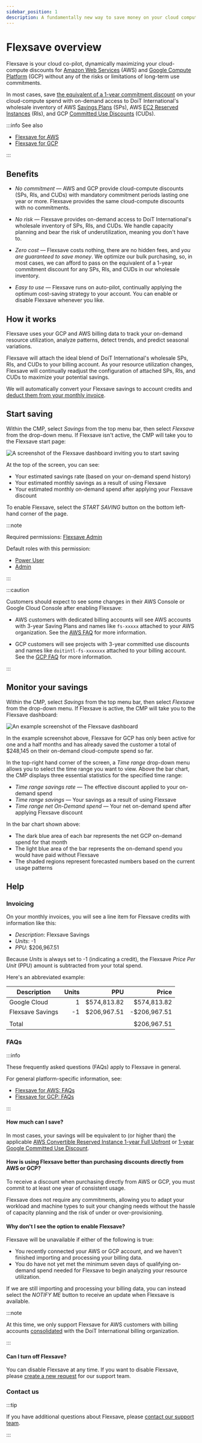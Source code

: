 ```yaml
---
sidebar_position: 1
description: A fundamentally new way to save money on your cloud compute workloads without making long-term commitments
---
```


# Flexsave overview

Flexsave is your cloud co-pilot, dynamically maximizing your cloud-compute discounts for [Amazon Web Services](https://aws.amazon.com) (AWS) and [Google Compute Platform](https://cloud.google.com) (GCP) without any of the risks or limitations of long-term use commitments.

In most cases, save [the equivalent of a 1-year commitment discount](overview.mdx#how-much-can-i-save) on your cloud-compute spend with on-demand access to DoiT International's wholesale inventory of AWS [Savings Plans](https://aws.amazon.com/savingsplans/) (SPs), AWS [EC2 Reserved Instances](https://aws.amazon.com/ec2/pricing/reserved-instances/) (RIs), and GCP [Committed Use Discounts](https://cloud.google.com/docs/cuds) (CUDs).

:::info See also

- [Flexsave for AWS](aws.mdx)
- [Flexsave for GCP](gcp.mdx)

:::

## Benefits

- _No commitment_ &mdash; AWS and GCP provide cloud-compute discounts (SPs, RIs, and CUDs) with mandatory commitment periods lasting one year or more. Flexsave provides the same cloud-compute discounts with no commitments.

- _No risk_ &mdash; Flexsave provides on-demand access to DoiT International's wholesale inventory of SPs, RIs, and CUDs. We handle capacity planning and bear the risk of underutilization, meaning you don't have to.

<!-- textlint-disable max-comma -->

- _Zero cost_ &mdash; Flexsave costs nothing, there are no hidden fees, and _you are guaranteed to save money_. We optimize our bulk purchasing, so, in most cases, we can afford to pass on the equivalent of a 1-year commitment discount for any SPs, RIs, and CUDs in our wholesale inventory.
<!-- textlint-disable -->

- _Easy to use_ &mdash; Flexsave runs on auto-pilot, continually applying the optimum cost-saving strategy to your account. You can enable or disable Flexsave whenever you like.

## How it works

Flexsave uses your GCP and AWS billing data to track your on-demand resource utilization, analyze patterns, detect trends, and predict seasonal variations.

Flexsave will attach the ideal blend of DoiT International's wholesale SPs, RIs, and CUDs to your billing account. As your resource utilization changes, Flexsave will continually readjust the configuration of attached SPs, RIs, and CUDs to maximize your potential savings.

We will automatically convert your Flexsave savings to account credits and [deduct them from your monthly invoice](overview.mdx#invoicing).

## Start saving

Within the CMP, select _Savings_ from the top menu bar, then select _Flexsave_ from the drop-down menu. If Flexsave isn't active, the CMP will take you to the Flexsave start page:

![A screenshot of the Flexsave dashboard inviting you to start saving](../../static/img/docs/cmp-flexsave-start-saving.png)

At the top of the screen, you can see:

- Your estimated savings rate (based on your on-demand spend history)
- Your estimated monthly savings as a result of using Flexsave
- Your estimated monthly on-demand spend after applying your Flexsave discount

To enable Flexsave, select the _START SAVING_ button on the bottom left-hand corner of the page.

:::note

Required permissions: [Flexsave Admin](../user-management/user-permissions-explained.mdx#flexsave-admin)

Default roles with this permission:

- [Power User](../user-management/manage-roles.mdx#power-user)
- [Admin](../user-management/manage-roles.mdx#admin)

:::

:::caution

Customers should expect to see some changes in their AWS Console or Google Cloud Console after enabling Flexsave:

- AWS customers with dedicated billing accounts will see AWS accounts with 3-year Saving Plans and names like `fs-xxxxx` attached to your AWS organization. See the [AWS FAQ](aws.mdx#what-changes-should-i-expect-to-see-in-my-aws-console) for more information.

- GCP customers will see projects with 3-year committed use discounts and names like `doitintl-fs-xxxxxxx` attached to your billing account. See the [GCP FAQ](gcp.mdx#what-changes-should-i-expect-to-see-in-my-google-cloud-console) for more information.

:::

## Monitor your savings

Within the CMP, select _Savings_ from the top menu bar, then select _Flexsave_ from the drop-down menu. If Flexsave is active, the CMP will take you to the Flexsave dashboard:

![An example screenshot of the Flexsave dashboard](../../static/img/docs/cmp-flexsave.png)

In the example screenshot above, Flexsave for GCP has only been active for one and a half months and has already saved the customer a total of $248,145 on their on-demand cloud-compute spend so far.

In the top-right hand corner of the screen, a _Time range_ drop-down menu allows you to select the time range you want to view. Above the bar chart, the CMP displays three essential statistics for the specified time range:

- _Time range savings rate_ &mdash; The effective discount applied to your on-demand spend
- _Time range savings_ &mdash; Your savings as a result of using Flexsave
- _Time range net On-Demand spend_ &mdash; Your net on-demand spend after applying Flexsave discount

In the bar chart shown above:

- The dark blue area of each bar represents the net GCP on-demand spend for that month
- The light blue area of the bar represents the on-demand spend you would have paid without Flexsave
- The shaded regions represent forecasted numbers based on the current usage patterns

## Help

### Invoicing

On your monthly invoices, you will see a line item for Flexsave credits with information like this:

- _Description_: Flexsave Savings
- _Units_: -1
- _PPU_: $206,967.51

Because _Units_ is always set to -1 (indicating a credit), the Flexsave _Price Per Unit_ (PPU) amount is subtracted from your total spend.

Here's an abbreviated example:

| Description      | Units |         PPU |        Price |
| ---------------- | ----: | ----------: | -----------: |
| Google Cloud     |     1 | $574,813.82 |  $574,813.82 |
| Flexsave Savings |    -1 | $206,967.51 | -$206,967.51 |
|                  |       |             |              |
| Total            |       |             |  $206,967.51 |

### FAQs

:::info

These frequently asked questions (FAQs) apply to Flexsave in general.

For general platform-specific information, see:

- [Flexsave for AWS: FAQs](aws.mdx#faqs)
- [Flexsave for GCP: FAQs](gcp.mdx#faqs)

:::

#### How much can I save?

In most cases, your savings will be equivalent to (or higher than) the applicable [AWS Convertible Reserved Instance 1-year Full Upfront](https://aws.amazon.com/ec2/pricing/reserved-instances/pricing/) or [1-year Google Committed Use Discount](https://cloud.google.com/compute/vm-instance-pricing#committed_use).

#### How is using Flexsave better than purchasing discounts directly from AWS or GCP?

To receive a discount when purchasing directly from AWS or GCP, you must commit to at least one year of consistent usage.

Flexsave does not require any commitments, allowing you to adapt your workload and machine types to suit your changing needs without the hassle of capacity planning and the risk of under or over-provisioning.

#### Why don't I see the option to enable Flexsave?

Flexsave will be unavailable if either of the following is true:

- You recently connected your AWS or GCP account, and we haven't finished importing and processing your billing data.
- You do have not yet met the minimum seven days of qualifying on-demand spend needed for Flexsave to begin analyzing your resource utilization.

If we are still importing and processing your billing data, you can instead select the _NOTIFY ME_ button to receive an update when Flexsave is available.

:::note

At this time, we only support Flexsave for AWS customers with billing accounts [consolidated](https://docs.aws.amazon.com/awsaccountbilling/latest/aboutv2/consolidated-billing.html) with the DoiT International billing organization.

:::

#### Can I turn off Flexsave?

You can disable Flexsave at any time. If you want to disable Flexsave, please [create a new request](../services/consulting-support/index.mdx#create-a-new-request) for our support team.

### Contact us

:::tip

If you have additional questions about Flexsave, please [contact our support team](../services/consulting-support/index.mdx).

:::
